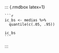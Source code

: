 
   ::: {.rmdbox latex=1}
   
    ```r
    ic_bs <- medias %>% 
      quantile(c(.05, .95))
    
    ic_bs
    ```
    
   :::
